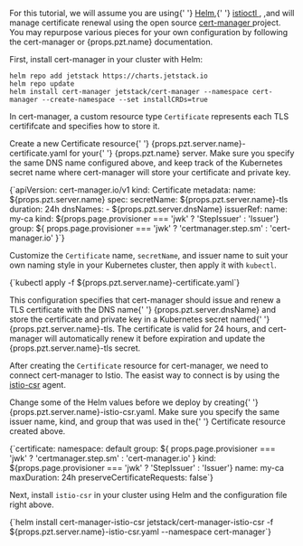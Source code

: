 <p>
  For this tutorial, we will assume you are using{' '}
  <a href="https://helm.sh/">Helm</a>,{' '}
  <a href="https://istio.io/latest/docs/reference/commands/istioctl/">
    istioctl
  </a>
  , ,and will manage certificate renewal using the open source <a href="https://cert-manager.io/docs/">
    cert-manager
  </a> project. You may repurpose various pieces for your own configuration by following
  the cert-manager or {props.pzt.name} documentation.
</p>

First, install cert-manager in your cluster with Helm:

```shell
helm repo add jetstack https://charts.jetstack.io
helm repo update
helm install cert-manager jetstack/cert-manager --namespace cert-manager --create-namespace --set installCRDs=true
```

In cert-manager, a custom resource type `Certificate` represents
each TLS certififcate and specifies how to store it.

<p>
  Create a new <inlineCode>Certificate</inlineCode> resource{' '}
  <inlineCode>{props.pzt.server.name}-certificate.yaml</inlineCode> for your{' '}
  {props.pzt.name} server. Make sure you specify the same DNS name configured
  above, and keep track of the Kubernetes secret name where cert-manager will
  store your certificate and private key.
</p>

<CodeBlock autoCopy language="yaml">
  {`apiVersion: cert-manager.io/v1
kind: Certificate
metadata:
  name: ${props.pzt.server.name}
spec:
  secretName: ${props.pzt.server.name}-tls
  duration: 24h
  dnsNames:
    - ${props.pzt.server.dnsName}
  issuerRef:
    name: my-ca
    kind: ${props.page.provisioner === 'jwk' ? 'StepIssuer' : 'Issuer'}
    group: ${
      props.page.provisioner === 'jwk'
        ? 'certmanager.step.sm'
        : 'cert-manager.io'
    }`}
</CodeBlock>

Customize the `Certificate` name, `secretName`, and issuer name to suit your own naming style in your Kubernetes cluster, then apply it with `kubectl`.

<CodeBlock autoCopy language="shell">
  {`kubectl apply -f ${props.pzt.server.name}-certificate.yaml`}
</CodeBlock>

<p>
  This configuration specifies that cert-manager should issue and renew a TLS
  certificate with the DNS name{' '}
  <inlineCode>{props.pzt.server.dnsName}</inlineCode> and store the certificate
  and private key in a Kubernetes secret named{' '}
  <inlineCode>{props.pzt.server.name}-tls</inlineCode>. The certificate is valid
  for 24 hours, and cert-manager will automatically renew it before expiration
  and update the <inlineCode>{props.pzt.server.name}-tls</inlineCode> secret.
</p>

After creating the `Certificate` resource for cert-manager, we need to connect cert-manager to Istio.
The easist way to connect is by using the <a href="https://github.com/cert-manager/istio-csr">istio-csr</a> agent.

<p>
  Change some of the Helm values before we deploy by creating{' '}
  <inlineCode>{props.pzt.server.name}-istio-csr.yaml</inlineCode>. Make sure you
  specify the same issuer name, kind, and group that was used in the{' '}
  <inlineCode>Certificate</inlineCode> resource created above.
</p>

<CodeBlock autoCopy language="yaml">
  {`certificate:
 namespace: default
 group: ${
   props.page.provisioner === 'jwk' ? 'certmanager.step.sm' : 'cert-manager.io'
 }
 kind: ${props.page.provisioner === 'jwk' ? 'StepIssuer' : 'Issuer'}
 name: my-ca
 maxDuration: 24h
 preserveCertificateRequests: false`}
</CodeBlock>

Next, install `istio-csr` in your cluster using Helm and the configuration file right above.

<CodeBlock autoCopy language="shell">
  {`helm install cert-manager-istio-csr jetstack/cert-manager-istio-csr -f ${props.pzt.server.name}-istio-csr.yaml --namespace cert-manager`}
</CodeBlock>
